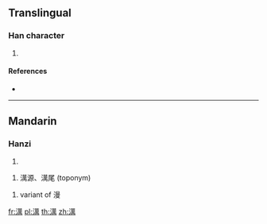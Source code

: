 {{character info/new}}
{{also|氵万|漫}}
==Translingual==

===Han character===
{{Han char|rn=85|rad=水|as=13|sn=16|four=34127|canj=ETWB|ids=⿰氵萬}}

# {{defn|Han|sort=水13}}

====References====
* {{Han ref|kx=0653.140|dkj=18401|hdz=31752.100|uh=6FAB|ud=28587|bh=EA42|bd=59970}}

----

==Mandarin==

===Hanzi===
# {{defn|lang=cmn|sort=水13}}
{{cmn-hanzi|pin=[[wàn]] ([[wan4]])}}
# 澫源、澫尾 (toponym)
{{cmn-hanzi|pin=[[màn]] ([[man4]])|wg=man<sup>4</sup>}}
# variant of 漫

[[fr:澫]]
[[pl:澫]]
[[th:澫]]
[[zh:澫]]